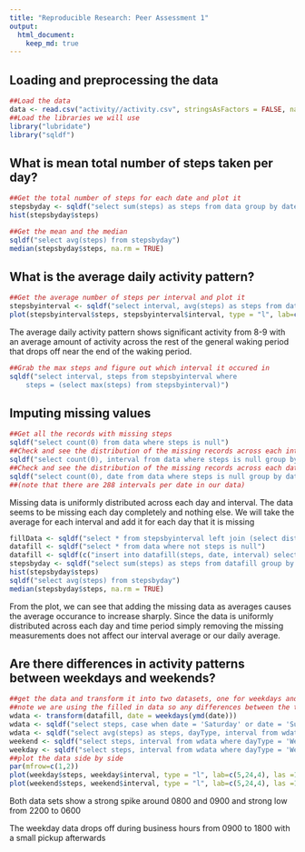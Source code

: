 ```yaml
---
title: "Reproducible Research: Peer Assessment 1"
output: 
  html_document:
    keep_md: true
---
```



## Loading and preprocessing the data
```r
##Load the data
data <- read.csv("activity//activity.csv", stringsAsFactors = FALSE, na.strings = "NA")
##Load the libraries we will use
library("lubridate")
library("sqldf")
```



## What is mean total number of steps taken per day?
```r
##Get the total number of steps for each date and plot it
stepsbyday <- sqldf("select sum(steps) as steps from data group by date")
hist(stepsbyday$steps)
```

```r
##Get the mean and the median
sqldf("select avg(steps) from stepsbyday")
median(stepsbyday$steps, na.rm = TRUE)
```


## What is the average daily activity pattern?
```r
##Get the average number of steps per interval and plot it
stepsbyinterval <- sqldf("select interval, avg(steps) as steps from data group by interval")
plot(stepsbyinterval$steps, stepsbyinterval$interval, type = "l", lab=c(5,24,4), las =1)
```
The average daily activity pattern shows significant activity from 8-9 with an average amount of activity across the rest of the general waking period that drops off near the end of the waking period.
```r
##Grab the max steps and figure out which interval it occured in
sqldf("select interval, steps from stepsbyinterval where 
	steps = (select max(steps) from stepsbyinterval)")
```

## Imputing missing values
```r
##Get all the records with missing steps
sqldf("select count(0) from data where steps is null")
##Check and see the distribution of the missing records across each interval 
sqldf("select count(0), interval from data where steps is null group by interval")
##Check and see the distribution of the missing records across each date
sqldf("select count(0), date from data where steps is null group by date")
##(note that there are 288 intervals per date in our data)
```
Missing data is uniformly distributed across each day and interval. The data seems to be missing each day completely and nothing else. We will take the average for each interval and add it for each day that it is missing
```r
fillData <- sqldf("select * from stepsbyinterval left join (select distinct date from data where steps is null) d")
datafill <- sqldf("select * from data where not steps is null")
datafill <- sqldf(c("insert into datafill(steps, date, interval) select steps, date, interval from fillData", "select * from datafill"))
stepsbyday <- sqldf("select sum(steps) as steps from datafill group by date")
hist(stepsbyday$steps)
sqldf("select avg(steps) from stepsbyday")
median(stepsbyday$steps, na.rm = TRUE)
```
From the plot, we can see that adding the missing data as averages causes the average occurance to increase sharply. Since the data is uniformly distributed across each day and time period simply removing the missing measurements does not affect our interval average or our daily average.



## Are there differences in activity patterns between weekdays and weekends?
```r
##get the data and transform it into two datasets, one for weekdays and one for weekends
##note we are using the filled in data so any differences between the two are less distinct
wdata <- transform(datafill, date = weekdays(ymd(date)))
wdata <- sqldf("select steps, case when date = 'Saturday' or date = 'Sunday' then 'Weekend' else 'Weekday' end as dayType, interval from wdata where not steps is null")
wdata <- sqldf("select avg(steps) as steps, dayType, interval from wdata group by dayType, interval")
weekend <- sqldf("select steps, interval from wdata where dayType = 'Weekend'")
weekday <- sqldf("select steps, interval from wdata where dayType = 'Weekday'")
##plot the data side by side
par(mfrow=c(1,2))
plot(weekday$steps, weekday$interval, type = "l", lab=c(5,24,4), las =1)
plot(weekend$steps, weekend$interval, type = "l", lab=c(5,24,4), las =1)
```
Both data sets show a strong spike around 0800 and 0900 and strong low from 2200 to 0600

The weekday data drops off during business hours from 0900 to 1800 with a small pickup afterwards



